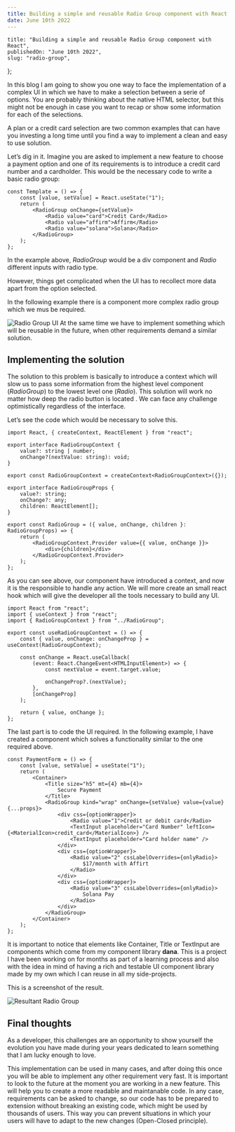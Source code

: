 ```yaml
---
title: Building a simple and reusable Radio Group component with React
date: June 10th 2022
---
```


	title: "Building a simple and reusable Radio Group component with React",
	publishedOn: "June 10th 2022",
	slug: "radio-group",
};

In this blog I am going to show you one way to face the implementation of a complex UI in which we have to make a selection between a serie of options. You are probably thinking about the native HTML selector, but this might not be enough in case you want to recap or show some information for each of the selections.

A plan or a credit card selection are two common examples that can have you investing a long time until you find a way to implement a clean and easy to use solution.

Let’s dig in it. Imagine you are asked to implement a new feature to choose a payment option and one of its requirements is to introduce a credit card number and a cardholder. This would be the necessary code to write a basic radio group:

```tsx
const Template = () => {
	const [value, setValue] = React.useState("1");
	return (
		<RadioGroup onChange={setValue}>
			<Radio value="card">Credit Card</Radio>
			<Radio value="affirm">Affirm</Radio>
			<Radio value="solana">Solana</Radio>
		</RadioGroup>
	);
};
```

In the example above, _RadioGroup_ would be a div component and _Radio_ different inputs with radio type.

However, things get complicated when the UI has to recollect more data apart from the option selected.

In the following example there is a component more complex radio group which we mus be required.

![Radio Group UI](/blogs/radio-group/radio-group.png)
At the same time we have to implement something which will be reusable in the future, when other requirements demand a similar solution.

## Implementing the solution

The solution to this problem is basically to introduce a context which will slow us to pass some information from the highest level component (_RadioGroup_) to the lowest level one (_Radio_). This solution will work no matter how deep the radio button is located . We can face any challenge optimistically regardless of the interface.

Let’s see the code which would be necessary to solve this.

```tsx
import React, { createContext, ReactElement } from "react";

export interface RadioGroupContext {
	value?: string | number;
	onChange?(nextValue: string): void;
}

export const RadioGroupContext = createContext<RadioGroupContext>({});

export interface RadioGroupProps {
	value?: string;
	onChange?: any;
	children: ReactElement[];
}

export const RadioGroup = ({ value, onChange, children }: RadioGroupProps) => {
	return (
		<RadioGroupContext.Provider value={{ value, onChange }}>
			<div>{children}</div>
		</RadioGroupContext.Provider>
	);
};
```

As you can see above, our component have introduced a context, and now it is the responsible to handle any action. We will more create an small react hook which will give the developer all the tools necessary to build any UI.

```tsx
import React from "react";
import { useContext } from "react";
import { RadioGroupContext } from "../RadioGroup";

export const useRadioGroupContext = () => {
	const { value, onChange: onChangeProp } = useContext(RadioGroupContext);

	const onChange = React.useCallback(
		(event: React.ChangeEvent<HTMLInputElement>) => {
			const nextValue = event.target.value;

			onChangeProp?.(nextValue);
		},
		[onChangeProp]
	);

	return { value, onChange };
};
```

The last part is to code the UI required. In the following example, I have created a component which solves a functionality similar to the one required above.

```tsx
const PaymentForm = () => {
	const [value, setValue] = useState("1");
	return (
		<Container>
			<Title size="h5" mt={4} mb={4}>
				Secure Payment
			</Title>
			<RadioGroup kind="wrap" onChange={setValue} value={value} {...props}>
				<div css={optionWrapper}>
					<Radio value="1">Credit or debit card</Radio>
					<TextInput placeholder="Card Number" leftIcon={<MaterialIcon>credit_card</MaterialIcon>} />
					<TextInput placeholder="Card holder name" />
				</div>
				<div css={optionWrapper}>
					<Radio value="2" cssLabelOverrides={onlyRadio}>
						$17/month with Affirt
					</Radio>
				</div>
				<div css={optionWrapper}>
					<Radio value="3" cssLabelOverrides={onlyRadio}>
						Solana Pay
					</Radio>
				</div>
			</RadioGroup>
		</Container>
	);
};
```

It is important to notice that elements like Container, Title or TextInput are components which come from my component library **dana**. This is a project I have been working on for months as part of a learning process and also with the idea in mind of having a rich and testable UI component library made by my own which I can reuse in all my side-projects.

This is a screenshot of the result.

![Resultant Radio Group](/blogs/radio-group/resultant-radio-group.png)

## Final thoughts

As a developer, this challenges are an opportunity to show yourself the evolution you have made during your years dedicated to learn something that I am lucky enough to love.

This implementation can be used in many cases, and after doing this once you will be able to implement any other requirement very fast. It is important to look to the future at the moment you are working in a new feature. This will help you to create a more readable and maintanable code. In any case, requirements can be asked to change, so our code has to be prepared to extension without breaking an existing code, which might be used by thousands of users. This way you can prevent situations in which your users will have to adapt to the new changes (Open-Closed principle).
